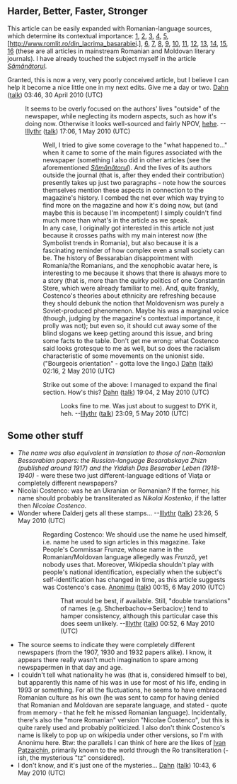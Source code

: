 <article id="27159530" title=Talk:Viața Basarabiei>
	<talkpage id="27159530" title="Talk:Viața Basarabiei">
{{DYK talk|3 May|2010|entry=... that the [[Bessarabia]]n-centered agenda with which '''''[[Viaţa Basarabiei]]''''' magazine confronted [[Romania]]n authorities in the 1930s has been called &quot;ferocious [[Nativism (politics)|nativism]]&quot; and an &quot;aberrant form of defense&quot;?}}
{{WikiProjectBannerShell|1=
{{WikiProject Journalism|class=|importance=|listas=Viata Basarabiei}}
{{WikiProject Magazines|class=|importance=|listas=Viata Basarabiei}}
{{WikiProject Moldova|importance=|class=|listas=Viata Basarabiei}}
{{WikiProject Romania|class=|importance=|listas=Viata Basarabiei}}
{{WikiProject Symbolism and Art Nouveau|class=|importance=|listas=Viata Basarabiei}}
}}

==  Harder, Better, Faster, Stronger ==
This article can be easily expanded with Romanian-language sources, which determine its contextual importance: [http://convorbiri-literare.dntis.ro/PRESAoct.html], [http://convorbiri-literare.dntis.ro/TURCANUiun6.html], [http://convorbiri-literare.dntis.ro/Alexandru%20BURLACUap.html], [http://convorbiri-literare.dntis.ro/MANUCAian3.html], [http://convorbiri-literare.dntis.ro/MANUCAmai8.html], [http://www.romlit.ro/din_lacrima_basarabiei.], [http://www.romlit.ro/exist_o_critic_regional], [http://www.romlit.ro/un_poet_n_oglinda_dialogului], [http://www.romlit.ro/constantin_ciopraga_nonagenar_eseu_lexicografic], [http://www.contrafort.md/2002/90-91/323.html], [http://www.contrafort.md/2002/95-96/419.html], [http://www.contrafort.md/2006/135/954.html], [http://www.contrafort.md/2003/105-106/574.html], [http://www.contrafort.md/2003/103-104/547.html], [http://www.sud-est.md/numere/20030707/article_10/], [http://www.sud-est.md/numere/20001001/dramaintelectualilor/], [http://www.sud-est.md/numere/20001101/literaturafarajurnal/] (these are all articles in mainstream Romanian and Moldovan literary journals). I have already touched the subject myself in the article ''[[Sămănătorul]]''.

Granted, this is now a very, very poorly conceived article, but I believe I can help it become a nice little one in my next edits. Give me a day or two. [[User:Dahn|Dahn]] ([[User talk:Dahn|talk]]) 03:46, 30 April 2010 (UTC)
: It seems to be overly focused on the authors' lives &quot;outside&quot; of the newspaper, while neglecting its modern aspects, such as how it's doing now. Otherwise it looks well-sourced and fairly NPOV, [http://andreilupan.com/loaditem.do?id=301000170 hehe]. --[[User:Illythr|Illythr]] ([[User talk:Illythr|talk]]) 17:06, 1 May 2010 (UTC)
::Well, I tried to give some coverage to the &quot;what happened to...&quot; when it came to some of the main figures associated with the newspaper (something I also did in other articles (see the aforementioned ''[[Sămănătorul]]''). And the lives of its authors outside the journal (that is, after they ended their contribution) presently takes up just two paragraphs - note how the sources themselves mention these aspects in connection to the magazine's history. I combed the net ever which way trying to find more on the magazine and how it's doing now, but (and maybe this is because I'm incompetent) I simply couldn't find much more than what's in the article as we speak.
::In any case, I originally got interested in this article not just because it crosses paths with my main interest now (the Symbolist trends in Romania), but also because it is a fascinating reminder of how complex even a small society can be. The history of Bessarabian disappointment with Romania/the Romanians, and the xenophobic avatar here, is interesting to me because it shows that there is always more to a story (that is, more than the quirky politics of one Constantin Stere, which were already familiar to me). And, quite frankly, Costenco's theories about ethnicity are refreshing because they should debunk the notion that Moldovenism was purely a Soviet-produced phenomenon. Maybe his was a marginal voice (though, judging by the magazine's contextual importance, it prolly was not); but even so, it should cut away some of the blind slogans we keep getting around this issue, and bring some facts to the table. Don't get me wrong: what Costenco said looks grotesque to me as well, but so does the racialism characteristic of some movements on the unionist side. 
::(&quot;Bourgeois orientation&quot; - gotta love the lingo.) [[User:Dahn|Dahn]] ([[User talk:Dahn|talk]]) 02:16, 2 May 2010 (UTC)

:::Strike out some of the above: I managed to expand the final section. How's this? [[User:Dahn|Dahn]] ([[User talk:Dahn|talk]]) 19:04, 2 May 2010 (UTC)
:::: Looks fine to me. Was just about to suggest to DYK it, heh. --[[User:Illythr|Illythr]] ([[User talk:Illythr|talk]]) 23:09, 5 May 2010 (UTC)

== Some other stuff ==
* ''The name was also equivalent in translation to those of non-Romanian Bessarabian papers: the Russian-language Besarabskaya Zhizn (published around 1917) and the Yiddish Das Besaraber Leben (1918-1940)'' - were these two just different-language editions of Viaţa or completely different newspapers?
* Nicolai Costenco: was he an Ukranian or Romanian? If the former,  his name should probably be transliterated as ''Nikolai Kostenko'', if the latter then ''Nicolae Costenco''.
* Wonder where Dalderj gets all these stamps... --[[User:Illythr|Illythr]] ([[User talk:Illythr|talk]]) 23:26, 5 May 2010 (UTC)

::Regarding Costenco: We should use the name he used himself, i.e. name he used to sign articles in this magazine. Take People's Commissar Frunze, whose name in the Romanian/Moldovan language allegedly was ''Frunză'', yet nobody uses that. Moreover, Wikipedia shouldn't play with people's national identification, especially when the subject's self-identification has changed in time, as this article suggests was Costenco's case. [[User:Anonimu|Anonimu]] ([[User talk:Anonimu|talk]]) 00:15, 6 May 2010 (UTC)
::: That would be best, if available. Still, &quot;double translations&quot; of names (e.g. Shcherbachov-&gt;Serbaciov;) tend to hamper consistency, although this particular case this does seem unlikely. --[[User:Illythr|Illythr]] ([[User talk:Illythr|talk]]) 00:52, 6 May 2010 (UTC)

*The source seems to indicate they were completely different newspapers (from the 1907, 1930 and 1932 papers alike). I know, it appears there really wasn't much imagination to spare among newspapermen in that day and age.
*I couldn't tell what nationality he was (that is, considered himself to be), but apparently this name of his was in use for most of his life, ending in 1993 or something. For all the fluctuations, he seems to have embraced Romanian culture as his own (he was sent to camp for having denied that Romanian and Moldovan are separate language, and stated - quote from memory - that he felt he missed Romanian language). Incidentally, there's also the &quot;more Romanian&quot; version &quot;Nicolae Costenco&quot;, but this is quite rarely used and probably politicized. I also don't think Costenco's name is likely to pop up on wikipedia under other versions, so I'm with Anonimu here. Btw: the parallels I can think of here are the likes of [[Ivan Patzaichin]], primarily known to the world through the Ro transliteration (-ish, the mysterious &quot;tz&quot; considered).
*I don't know, and it's just one of the mysteries... [[User:Dahn|Dahn]] ([[User talk:Dahn|talk]]) 10:43, 6 May 2010 (UTC)
	</talkpage>
</article>